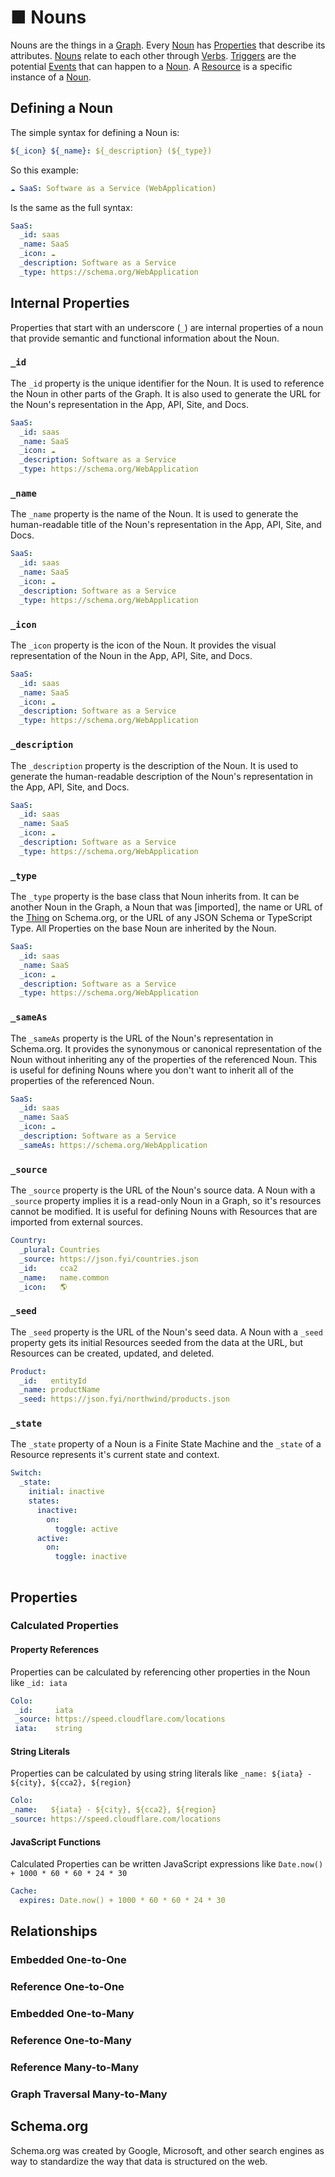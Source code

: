 
# ■ Nouns

Nouns are the things in a [Graph](/Nouns/Graph).  Every [Noun](/Nouns/Noun)
has [Properties](/Properties) that describe its attributes.
[Nouns](/Nouns/Noun) relate to each other through [Verbs](/Verbs).
[Triggers](/Triggers) are the potential [Events](/Events) that can
happen to a [Noun](/Nouns/Noun). A [Resource](/Nouns/Resource) is a specific
instance of a [Noun](/Nouns/Noun).

## Defining a Noun

The simple syntax for defining a Noun is:

```yaml
${_icon} ${_name}: ${_description} (${_type})
```

So this example:

```yaml
☁️ SaaS: Software as a Service (WebApplication)
```

Is the same as the full syntax:

```yaml [[6, 0-100, https://schema.org]]
SaaS:
  _id: saas
  _name: SaaS
  _icon: ☁️
  _description: Software as a Service
  _type: https://schema.org/WebApplication
```

## Internal Properties

Properties that start with an underscore (`_`) are internal properties of a noun that
provide semantic and functional information about the Noun.

### `_id`

The `_id` property is the unique identifier for the Noun.  It is used to
reference the Noun in other parts of the Graph.  It is also used to
generate the URL for the Noun's representation in the App, API, Site, and Docs.

```yaml {2}
SaaS:
  _id: saas
  _name: SaaS
  _icon: ☁️
  _description: Software as a Service
  _type: https://schema.org/WebApplication
```

### `_name`

The `_name` property is the name of the Noun.  It is used to generate the
human-readable title of the Noun's representation in the App, API, Site, and Docs.


```yaml {3}
SaaS:
  _id: saas
  _name: SaaS
  _icon: ☁️
  _description: Software as a Service
  _type: https://schema.org/WebApplication
```

### `_icon`

The `_icon` property is the icon of the Noun.  It provides the visual representation 
of the Noun in the App, API, Site, and Docs.


```yaml {4}
SaaS:
  _id: saas
  _name: SaaS
  _icon: ☁️
  _description: Software as a Service
  _type: https://schema.org/WebApplication
```

### `_description`

The `_description` property is the description of the Noun.  It is used to generate the
human-readable description of the Noun's representation in the App, API, Site, and Docs.


```yaml {5}
SaaS:
  _id: saas
  _name: SaaS
  _icon: ☁️
  _description: Software as a Service
  _type: https://schema.org/WebApplication
```

### `_type`

The `_type` property is the base class that Noun inherits from.  It can be another Noun 
in the Graph, a Noun that was [imported], the name or URL of the [Thing](/Nouns/Thing) on Schema.org, 
or the URL of any JSON Schema or TypeScript Type.  All Properties on the base Noun are
inherited by the Noun.


```yaml {6}
SaaS:
  _id: saas
  _name: SaaS
  _icon: ☁️
  _description: Software as a Service
  _type: https://schema.org/WebApplication
```

### `_sameAs`

The `_sameAs` property is the URL of the Noun's representation in Schema.org.  It provides
the synonymous or canonical representation of the Noun without inheriting any of the
properties of the referenced Noun. This is useful for defining Nouns where you don't want
to inherit all of the properties of the referenced Noun.

```yaml {6}
SaaS:
  _id: saas
  _name: SaaS
  _icon: ☁️
  _description: Software as a Service
  _sameAs: https://schema.org/WebApplication
```

### `_source`

The `_source` property is the URL of the Noun's source data.  A Noun with a `_source` property
implies it is a read-only Noun in a Graph, so it's resources cannot be modified.  It is useful for defining
Nouns with Resources that are imported from external sources.

```yaml {3}
Country:
  _plural: Countries
  _source: https://json.fyi/countries.json
  _id:     cca2
  _name:   name.common
  _icon:   🌎
```

### `_seed`

The `_seed` property is the URL of the Noun's seed data.  A Noun with a `_seed` property
gets its initial Resources seeded from the data at the URL, but Resources can be created, updated,
and deleted.

```yaml {3}
Product:
  _id:   entityId
  _name: productName
  _seed: https://json.fyi/northwind/products.json
```

### `_state`

The `_state` property of a Noun is a Finite State Machine and the `_state` of a Resource represents it's current state and context.

```yaml {3}
Switch:
  _state:
    initial: inactive
    states:
      inactive:
        on:
          toggle: active
      active:
        on:
          toggle: inactive
       
```


## Properties 

### Calculated Properties

#### Property References

Properties can be calculated by referencing other properties in the Noun like `_id: iata` 

```yaml {2}
Colo:
 _id:     iata
 _source: https://speed.cloudflare.com/locations
 iata:    string
 ```

#### String Literals

Properties can be calculated by using string literals like `_name: ${iata} - ${city}, ${cca2}, ${region}`

 ```yaml {2}
Colo:
 _name:   ${iata} - ${city}, ${cca2}, ${region}
 _source: https://speed.cloudflare.com/locations
 ```

#### JavaScript Functions

Calculated Properties can be written JavaScript expressions like `Date.now() + 1000 * 60 * 60 * 24 * 30`

```yaml {2}
Cache:
  expires: Date.now() + 1000 * 60 * 60 * 24 * 30
```

## Relationships

### Embedded One-to-One

### Reference One-to-One

### Embedded One-to-Many

### Reference One-to-Many

### Reference Many-to-Many

### Graph Traversal Many-to-Many


## Schema.org

Schema.org was created by Google, Microsoft, and other search engines as way to standardize the way that 
data is structured on the web. 

<Grid>
  <ListItem icon='■●' name='Graph'/>
</Grid>

